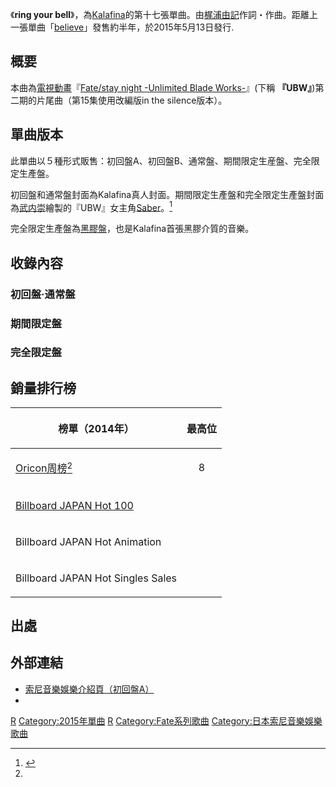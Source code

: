 {{lowercase}}
{{Infobox Single 
| Name            = ring your bell
| Artist          = [[Kalafina|Kalafina]]
| Album           = 
| Cover           = 
| A-side          = 
| B-side          = {{lang|ja|こいびとの昔語りの夕暮れの}} <br/>ring your bell (in the silence)
| Released        = 2015年5月13日
| Format          = [[單曲|MAXI單曲]]
| Recorded        = 
| Genre           = [[J-POP|J-POP]]、[[動畫歌曲|動畫歌曲]]
| Length          = 17分11秒（初回盤、通常盤） <br/> 13分30秒（期間限定盤）<br/> 18分45秒（完全限定盤）
| Label           = [[SME_Records|SME Records]]
| Writer          = [[梶浦由記|梶浦由記]]
| Producer        = 梶浦由記
| Certification   =
| Chart position  = * 8位{{smaller|（[[Oricon公信榜|Oricon周榜]]）}}<ref name="oricon">{{ja icon}}{{Cite web|url=http://www.oricon.co.jp/prof/442690/products/1122712/1/|title=ORICONSTYLE ring your bell|author=|publisher=[[Oricon|Oricon]]|accessdate=2015-05-19|archive-date=2015-04-02|archive-url=https://web.archive.org/web/20150402095200/http://www.oricon.co.jp/prof/442690/products/1122712/1/|dead-url=no}}</ref>
| Last single     = [[believe_(Kalafina單曲)|believe]]<br />（2014年）
| This single     = '''ring your bell'''<br />（2015年）
| Next single     = [[One_Light|One Light]]<br />（2015年）
| Misc = 
}}
《'''ring your bell'''》，為[[Kalafina|Kalafina]]的第十七張單曲。由[[梶浦由記|梶浦由記]]作詞・作曲。距離上一張單曲「[[believe_(Kalafina單曲)|believe]]」發售約半年，於2015年5月13日發行.

== 概要 ==
本曲為[[電視動畫|電視動畫]]『[[Fate/stay_night_#電視動畫（UBW線）|Fate/stay night -Unlimited Blade Works-]]』(下稱 '''『UBW』''')第二期的片尾曲（第15集使用改編版in the silence版本）。

== 單曲版本 ==
此單曲以５種形式販售：初回盤A、初回盤B、通常盤、期間限定生産盤、完全限定生產盤。

初回盤和通常盤封面為Kalafina真人封面。期間限定生產盤和完全限定生產盤封面為[[武内崇|武内崇]]繪製的『UBW』女主角[[Fate/stay_night角色列表#Saber|Saber]]。<ref>{{ja icon}}{{Cite web |date= 2015-06-03 |url= https://twitter.com/Fate_SN_Anime/status/597061617382100994 |title= Fate stay night Twitter |quote= 期間生産限定盤とアナログ盤は武内崇さん描き下ろしジャケット |accessdate= 2015-06-03 |archive-date= 2016-03-11 |archive-url= https://web.archive.org/web/20160311052718/https://twitter.com/Fate_SN_Anime/status/597061617382100994 |dead-url= no }}</ref>

完全限定生產盤為[[黑膠唱片|黑膠盤]]，也是Kalafina首張黑膠介質的音樂。

== 收錄內容 ==


=== 初回盤·通常盤 ===
{{tracklist
| collapsed       = 
| headline        = CD單曲
| extra_column    = 
| total_length    = 17:11
| all_writing     = 梶浦由記
| all_lyrics      = 
| all_music       = 
| all_arrangements = 梶浦由記
| writing_credits = 
| lyrics_credits  = 
| music_credits   = 
| title1          = ring your bell
| note1           = [[電視動畫|電視動畫]]『[[Fate/stay_night_#電視動畫（UBW線）|UBW]]』第二期片尾曲
| writer1         = 
| lyrics1         = 
| music1          = 
| extra1          = 
| length1         = 5:16
| title2          = {{lang|ja|こいびとの昔語りの夕暮れの}}
| note2           = 
| writer2         = 
| lyrics2         =
| music2          = 
| extra2          = 
| length2         = 5:06
| title3          = ring your bell (in the silence) 
| note3           = 電視動畫『UBW』第15集片尾曲
| writer3         = 
| lyrics3         = 
| music3          = 
| extra3          = 
| length3         = 1:35
| title4          = ring your bell 〜instrumental〜 
| note4           = 
| writer4         = 
| lyrics4         = 
| music4          = 
| extra4          = 
| length4         = 5:14
}}
{{tracklist
| collapsed       = 
| headline        = DVD（初回盤A）・BD（初回盤B）
| extra_column    =
| total_length    = 
| writing_credits = 
| lyrics_credits  = 
| music_credits   = 

| title1          = ring your bell
| note1           = Music Video
}}

=== 期間限定盤 ===
{{tracklist
| collapsed       = 
| headline        = CD單曲
| extra_column    = 
| total_length    = 13:30
| all_writing     = 梶浦由記
| all_lyrics      = 
| all_music       = 
| all_arrangements = 梶浦由記
| writing_credits = 
| lyrics_credits  = 
| music_credits   = 
| title1          = ring your bell
| note1           = 電視動畫『UBW』第二期片尾曲
| writer1         = 
| lyrics1         = 
| music1          = 
| extra1          = 
| length1         = 5:16
| title2          = {{lang|ja|こいびとの昔語りの夕暮れの}}
| note2           = 
| writer2         = 
| lyrics2         =
| music2          = 
| extra2          = 
| length2         = 5:06
| title3          = ring your bell (in the silence) 
| note3           = 電視動畫『UBW』第15集片尾曲
| writer3         = 
| lyrics3         = 
| music3          = 
| extra3          = 
| length3         = 1:35
| title4          = ring your bell 〜TV size〜 
| note4           = 
| writer4         = 
| lyrics4         = 
| music4          = 
| extra4          = 
| length4         = 1:32
}}
{{tracklist
| collapsed       = 
| headline        = DVD
| extra_column    =
| total_length    = 
| writing_credits = 
| lyrics_credits  = 
| music_credits   = 

| title1          = 電視動畫『UBW』第二期片尾曲（無Staff信息）
| note1           = 
}}

=== 完全限定盤 ===
{{tracklist
| collapsed       = 
| headline        = 黑膠盤Side-A
| extra_column    = 
| total_length    = 10:22
| all_writing     = 梶浦由記
| all_lyrics      = 
| all_music       = 
| all_arrangements = 梶浦由記
| writing_credits = 
| lyrics_credits  = 
| music_credits   = 
| title1          = ring your bell
| note1           = 電視動畫『UBW』第二期片尾曲
| writer1         = 
| lyrics1         = 
| music1          = 
| extra1          = 
| length1         = 5:16
| title2          = {{lang|ja|こいびとの昔語りの夕暮れの}}
| note2           = 
| writer2         = 
| lyrics2         =
| music2          = 
| extra2          = 
| length2         = 5:06
}}

{{tracklist
| collapsed       = 
| headline        = 黑膠盤Side-B
| extra_column    = 
| total_length    = 8:21
| all_writing     = 
| all_lyrics      = 
| all_music       = 
| all_arrangements = 
| writing_credits = 
| lyrics_credits  = 
| music_credits   = 
| title1          = ring your bell (in the silence) 
| note1           = 電視動畫『UBW』第15集片尾曲
| writer1         = 
| lyrics1         = 
| music1          = 
| extra1          = 
| length1         = 1:35
| title2          = ring your bell 〜instrumental〜 
| note2           = 
| writer2         = 
| lyrics2         = 
| music2          = 
| extra2          = 
| length2         = 5:14
| title3          = ring your bell 〜TV size〜 
| note3           = 
| writer3         = 
| lyrics3         = 
| music3          = 
| extra3          = 
| length3         = 1:32
}}

== 銷量排行榜 ==
{| class="wikitable" style="font-size:small;"
! 榜單（2014年） !! 最高位
|-
| [[Oricon公信榜|Oricon周榜]]<ref name="oricon" /> || style="text-align:center;"|8
|-
| [[ビルボード|Billboard JAPAN Hot 100]]|| style="text-align:center;"|
|-
| Billboard JAPAN Hot Animation || style="text-align:center;"|
|-
| Billboard JAPAN Hot Singles Sales || style="text-align:center;"|
|}

== 出處 ==
{{Reflist}}

== 外部連結 ==
* [https://web.archive.org/web/20150516004826/http://www.sonymusic.co.jp/artist/kalafina/discography/SECL-1691 索尼音樂娛樂介紹頁（初回盤A）]
* {{YouTube|v6vwADf_qzQ}}

{{Kalafina}}
{{Fate/stay night}}

[[Category:Kalafina單曲|R]]
[[Category:2015年單曲|Category:2015年單曲]]
[[Category:電視動畫主題曲|R]]
[[Category:Fate系列歌曲|Category:Fate系列歌曲]]
[[Category:日本索尼音樂娛樂歌曲|Category:日本索尼音樂娛樂歌曲]]
